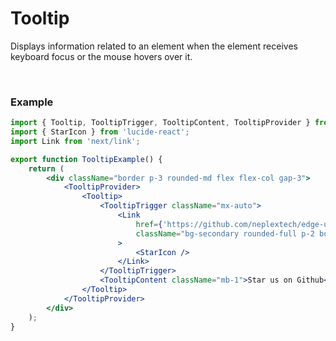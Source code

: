 
<Head>
  <title>Tooltip | EdgeUI</title>
</Head>

# Tooltip

Displays information related to an element when the element receives keyboard focus or the mouse hovers over it.

<TooltipExample />


<br />

### Example

```jsx
import { Tooltip, TooltipTrigger, TooltipContent, TooltipProvider } from '@edge-ui/react';
import { StarIcon } from 'lucide-react';
import Link from 'next/link';

export function TooltipExample() {
    return (
        <div className="border p-3 rounded-md flex flex-col gap-3">
            <TooltipProvider>
                <Tooltip>
                    <TooltipTrigger className="mx-auto">
                        <Link
                            href={'https://github.com/neplextech/edge-ui'}
                            className="bg-secondary rounded-full p-2 border-2 block"
                        >
                            <StarIcon />
                        </Link>
                    </TooltipTrigger>
                    <TooltipContent className="mb-1">Star us on Github</TooltipContent>
                </Tooltip>
            </TooltipProvider>
        </div>
    );
}
```

